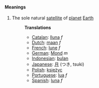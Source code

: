 ====Meanings====
#The sole natural [[satellite]] of [[planet]] [[Earth]]
#:'''Translations'''
#:*[[Catalan]]: [[lluna]] ''f''
#:*[[Dutch]]: [[maan]] ''f''
#:*[[French]]: [[lune]] ''f''
#:*[[German]]: [[Mond]] ''m''
#:*[[Indonesian]]: [[bulan]]
#:*[[Japanese]]: [[月]] (つき, tsuki)
#:*[[Polish]]: [[księżyc]]
#:*[[Portuguese]]: [[lua]] ''f''
#:*[[Spanish]]: [[luna]] ''f''